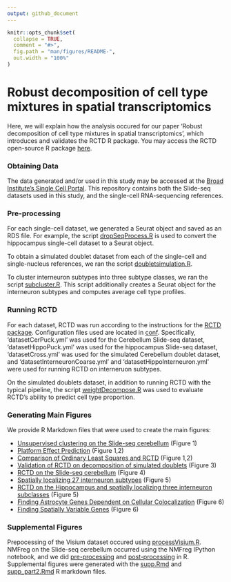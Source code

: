 ```yaml
---
output: github_document
---
```


<!-- README.md is generated from README.Rmd. Please edit that file -->

```r
knitr::opts_chunk$set(
  collapse = TRUE,
  comment = "#>",
  fig.path = "man/figures/README-",
  out.width = "100%"
)
```

# Robust decomposition of cell type mixtures in spatial transcriptomics

<!-- badges: start -->
<!-- badges: end -->

Here, we will explain how the analysis occured for our paper 'Robust decomposition of cell type mixtures in spatial transcriptomics',
which introduces and validates the RCTD R package. You may access the RCTD open-source R package [here](https://github.com/dmcable/RCTD).

### Obtaining Data

The data generated and/or used in this study may be accessed at the [Broad Institute's Single Cell Portal](https://singlecell.broadinstitute.org/single_cell/study/SCP948). This repository contains 
both the Slide-seq datasets used in this study, and the single-cell RNA-sequencing references.

### Pre-processing

For each single-cell dataset, we generated a Seurat object and saved as an RDS file. For example, the script
[dropSeqProcess.R](https://github.com/dmcable/RCTD/tree/dev/AnalysisPaper/Rscripts/dropSeqProcess.R) is used to
convert the hippocampus single-cell dataset to a Seurat object.

To obtain a simulated doublet dataset from each of the single-cell and single-nucleus references, we ran the script
[doubletsimulation.R](https://github.com/dmcable/RCTD/tree/dev/AnalysisPaper/Rscripts/doubletsimulation.R).

To cluster interneuron subtypes into three subtype classes, we ran the script [subcluster.R](https://github.com/dmcable/RCTD/tree/dev/AnalysisPaper/Rscripts/subcluster.R). This script additionally 
creates a Seurat object for the interneuron subtypes and computes average cell type profiles.

### Running RCTD

For each dataset, RCTD was run according to the instructions for the [RCTD package](https://github.com/dmcable/RCTD). Configuration
files used are located in [conf](https://github.com/dmcable/RCTD/tree/dev/AnalysisPaper/conf). Specifically, 'datasetCerPuck.yml' was
used for the Cerebellum Slide-seq dataset, 'datasetHippoPuck.yml' was used for the hippocampus Slide-seq dataset, 'datasetCross.yml' was used 
for the simulated Cerebellum doublet dataset, and 'datasetInterneuronCoarse.yml' and 'datasetHippoInterneuron.yml' were used for running RCTD on
interneruon subtypes.

On the simulated doublets dataset, in addition to running RCTD with the typical pipeline, the script [weightDecompose.R](https://github.com/dmcable/RCTD/tree/dev/AnalysisPaper/Rscripts/weightDecompose.R) was used to evaluate RCTD's ability to predict
cell type proportion.

### Generating Main Figures

We provide R Markdown files that were used to create the main figures:

* [Unsupervised clustering on the Slide-seq cerebellum](https://raw.githack.com/dmcable/RCTD/dev/AnalysisPaper/MainFigures/figure1.html) (Figure 1)
* [Platform Effect Prediction](https://raw.githack.com/dmcable/RCTD/dev/AnalysisPaper/MainFigures/figure2-platform-effect.html) (Figure 1,2)
* [Comparison of Ordinary Least Squares and RCTD](https://raw.githack.com/dmcable/RCTD/dev/AnalysisPaper/MainFigures/figure2.html) (Figure 1,2)
* [Validation of RCTD on decomposition of simulated doublets](https://raw.githack.com/dmcable/RCTD/dev/AnalysisPaper/MainFigures/figure3.html) (Figure 3)
* [RCTD on the Slide-seq cerebellum](https://raw.githack.com/dmcable/RCTD/dev/AnalysisPaper/MainFigures/figure4.html) (Figure 4)
* [Spatially localizing 27 interneuron subtypes](https://raw.githack.com/dmcable/RCTD/dev/AnalysisPaper/MainFigures/figure5-all.html) (Figure 5)
* [RCTD on the Hippocampus and spatially localizing three interneuron subclasses](https://raw.githack.com/dmcable/RCTD/dev/AnalysisPaper/MainFigures/figure5-interneurons.html) (Figure 5)
* [Finding Astrocyte Genes Dependent on Cellular Colocalization](https://raw.githack.com/dmcable/RCTD/dev/AnalysisPaper/MainFigures/figure6-astrocytes.html) (Figure 6)
* [Finding Spatially Variable Genes](https://raw.githack.com/dmcable/RCTD/dev/AnalysisPaper/MainFigures/figure6-spatialgenes.html) (Figure 6)

### Supplemental Figures

Prepocessing of the Visium dataset occured using [processVisium.R](https://github.com/dmcable/RCTD/tree/dev/AnalysisPaper/Rscripts/processVisium.R). NMFreg on the Slide-seq cerebellum occurred using the NMFreg IPython notebook, and we did [pre-processing](https://github.com/dmcable/RCTD/tree/dev/AnalysisPaper/Rscripts/prepareNMF.R) and [post-processing](https://github.com/dmcable/RCTD/tree/dev/AnalysisPaper/Rscripts/processNMF.R) in R. Supplemental figures were generated with the [supp.Rmd](https://github.com/dmcable/RCTD/tree/dev/AnalysisPaper/SuppFigures/supp.Rmd) and [supp_part2.Rmd](https://github.com/dmcable/RCTD/tree/dev/AnalysisPaper/SuppFigures/supp_part2.Rmd) R markdown files.
